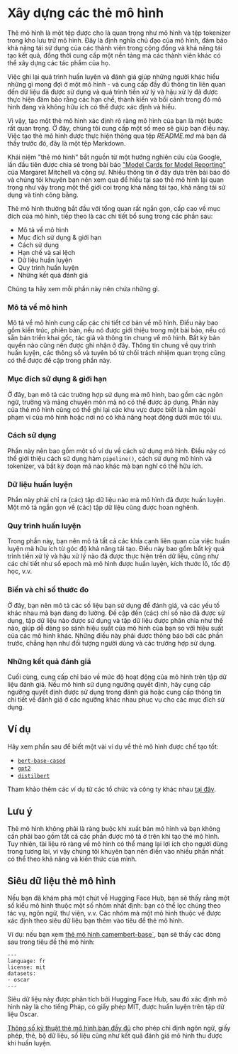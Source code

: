 # Xây dựng các thẻ mô hình

Thẻ mô hình là một tệp được cho là quan trọng như mô hình và tệp tokenizer trong kho lưu trữ mô hình. Đây là định nghĩa chủ đạo của mô hình, đảm bảo khả năng tái sử dụng của các thành viên trong cộng đồng và khả năng tái tạo kết quả, đồng thời cung cấp một nền tảng mà các thành viên khác có thể xây dựng các tác phẩm của họ.

Việc ghi lại quá trình huấn luyện và đánh giá giúp những người khác hiểu những gì mong đợi ở một mô hình - và cung cấp đầy đủ thông tin liên quan đến dữ liệu đã được sử dụng và quá trình tiền xử lý và hậu xử lý đã được thực hiện đảm bảo rằng các hạn chế, thành kiến ​​và bối cảnh trong đó mô hình đang và không hữu ích có thể được xác định và hiểu.

Vì vậy, tạo một thẻ mô hình xác định rõ ràng mô hình của bạn là một bước rất quan trọng. Ở đây, chúng tôi cung cấp một số mẹo sẽ giúp bạn điều này. Việc tạo thẻ mô hình được thực hiện thông qua tệp _README.md_ mà bạn đã thấy trước đó, đây là một tệp Markdown.

Khái niệm "thẻ mô hình" bắt nguồn từ một hướng nghiên cứu của Google, lần đầu tiên được chia sẻ trong bài báo ["Model Cards for Model Reporting"](https://arxiv.org/abs/1810.03993) của Margaret Mitchell và cộng sự. Nhiều thông tin ở đây dựa trên bài báo đó và chúng tôi khuyên bạn nên xem qua để hiểu tại sao thẻ mô hình lại quan trọng như vậy trong một thế giới coi trọng khả năng tái tạo, khả năng tái sử dụng và tính công bằng.

Thẻ mô hình thường bắt đầu với tổng quan rất ngắn gọn, cấp cao về mục đích của mô hình, tiếp theo là các chi tiết bổ sung trong các phần sau:

- Mô tả về mô hình
- Mục đích sử dụng & giới hạn
- Cách sử dụng
- Hạn chế và sai lệch
- Dữ liệu huấn luyện
- Quy trình huấn luyện
- Những kết quả đánh giá

Chúng ta hãy xem mỗi phần này nên chứa những gì.

### Mô tả về mô hình

Mô tả về mô hình cung cấp các chi tiết cơ bản về mô hình. Điều này bao gồm kiến ​​trúc, phiên bản, nếu nó được giới thiệu trong một bài báo, nếu có sẵn bản triển khai gốc, tác giả và thông tin chung về mô hình. Bất kỳ bản quyền nào cũng nên được ghi nhận ở đây. Thông tin chung về quy trình huấn luyện, các thông số và tuyên bố từ chối trách nhiệm quan trọng cũng có thể được đề cập trong phần này.

### Mục đích sử dụng & giới hạn

Ở đây, bạn mô tả các trường hợp sử dụng mà mô hình, bao gồm các ngôn ngữ, trường và mảng chuyên môn mà nó có thể được áp dụng. Phần này của thẻ mô hình cũng có thể ghi lại các khu vực được biết là nằm ngoài phạm vi của mô hình hoặc nơi nó có khả năng hoạt động dưới mức tối ưu.

### Cách sử dụng

Phần này nên bao gồm một số ví dụ về cách sử dụng mô hình. Điều này có thể giới thiệu cách sử dụng hàm  `pipeline()`, cách sử dụng mô hình và tokenizer, và bất kỳ đoạn mã nào khác mà bạn nghĩ có thể hữu ích.

### Dữ liệu huấn luyện

Phần này phải chỉ ra (các) tập dữ liệu nào mà mô hình đã được huấn luyện. Một mô tả ngắn gọn về (các) tập dữ liệu cũng được hoan nghênh.

### Quy trình huấn luyện

Trong phần này, bạn nên mô tả tất cả các khía cạnh liên quan của việc huấn luyện mà hữu ích từ góc độ khả năng tái tạo. Điều này bao gồm bất kỳ quá trình tiền xử lý và hậu xử lý nào đã được thực hiện trên dữ liệu, cũng như các chi tiết như số epoch mà mô hình được huấn luyện, kích thước lô, tốc độ học, v.v.

### Biến và chỉ số thước đo

Ở đây, bạn nên mô tả các số liệu bạn sử dụng để đánh giá, và các yếu tố khác nhau mà bạn đang đo lường. Đề cập đến (các) chỉ số nào đã được sử dụng, tập dữ liệu nào được sử dụng và tập dữ liệu được phân chia như thế nào, giúp dễ dàng so sánh hiệu suất của mô hình của bạn so với hiệu suất của các mô hình khác. Những điều này phải được thông báo bởi các phần trước, chẳng hạn như đối tượng người dùng và các trường hợp sử dụng.

### Những kết quả đánh giá

Cuối cùng, cung cấp chỉ báo về mức độ hoạt động của mô hình trên tập dữ liệu đánh giá. Nếu mô hình sử dụng ngưỡng quyết định, hãy cung cấp ngưỡng quyết định được sử dụng trong đánh giá hoặc cung cấp thông tin chi tiết về đánh giá ở các ngưỡng khác nhau phục vụ cho các mục đích sử dụng.

## Ví dụ

Hãy xem phần sau để biết một vài ví dụ về thẻ mô hình được chế tạo tốt:

- [`bert-base-cased`](https://huggingface.co/bert-base-cased)
- [`gpt2`](https://huggingface.co/gpt2)
- [`distilbert`](https://huggingface.co/distilbert-base-uncased)

Tham khảo thêm các ví dụ từ các tổ chức và công ty khác nhau [tại đây](https://github.com/huggingface/model_card/blob/master/examples.md).

## Lưu ý

Thẻ mô hình không phải là ràng buộc khi xuất bản mô hình và bạn không cần phải bao gồm tất cả các phần được mô tả ở trên khi tạo thẻ mô hình. Tuy nhiên, tài liệu rõ ràng về mô hình có thể mang lại lợi ích cho người dùng trong tương lai, vì vậy chúng tôi khuyên bạn nên điền vào nhiều phần nhất có thể theo khả năng và kiến ​​thức của mình.

## Siêu dữ liệu thẻ mô hình

Nếu bạn đã khám phá một chút về Hugging Face Hub, bạn sẽ thấy rằng một số kiểu mô hình thuộc một số nhóm nhất định: bạn có thể lọc chúng theo tác vụ, ngôn ngữ, thư viện, v.v. Các nhóm mà một mô hình thuộc về được xác định theo siêu dữ liệu bạn thêm vào tiêu đề thẻ mô hình.

Ví dụ: nếu bạn xem [thẻ mô hình camembert-base`](https://huggingface.co/camembert-base/blob/main/README.md), bạn sẽ thấy các dòng sau trong tiêu đề thẻ mô hình:

```
---
language: fr
license: mit
datasets:
- oscar
---
```

Siêu dữ liệu này được phân tích bởi Hugging Face Hub, sau đó xác định mô hình này là cho tiếng Pháp, có giấy phép MIT, được huấn luyện trên tập dữ liệu Oscar.

[Thông số kỹ thuật thẻ mô hình bản đầy đủ](https://github.com/huggingface/hub-docs/blame/main/modelcard.md) cho phép chỉ định ngôn ngữ, giấy phép, thẻ, bộ dữ liệu, số liệu cũng như kết quả đánh giá mô hình thu được khi huấn luyện.
